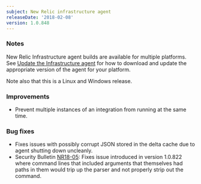 ```yaml
---
subject: New Relic infrastructure agent
releaseDate: '2018-02-08'
version: 1.0.848
---
```


### Notes

New Relic Infrastructure agent builds are available for multiple platforms. See [Update the Infrastructure agent](https://docs.newrelic.com/docs/infrastructure/new-relic-infrastructure/installation/update-infrastructure-agent) for how to download and update the appropriate version of the agent for your platform.

Note also that this is a Linux and Windows release.

### Improvements

* Prevent multiple instances of an integration from running at the same time.

### Bug fixes

* Fixes issues with possibly corrupt JSON stored in the delta cache due to agent shutting down uncleanly.
* Security Bulletin [NR18-05](https://docs.newrelic.com/docs/accounts-partnerships/new-relic-security/security-bulletins/security-bulletin-nr18-05): Fixes issue introduced in version 1.0.822 where command lines that included arguments that themselves had paths in them would trip up the parser and not properly strip out the command.
